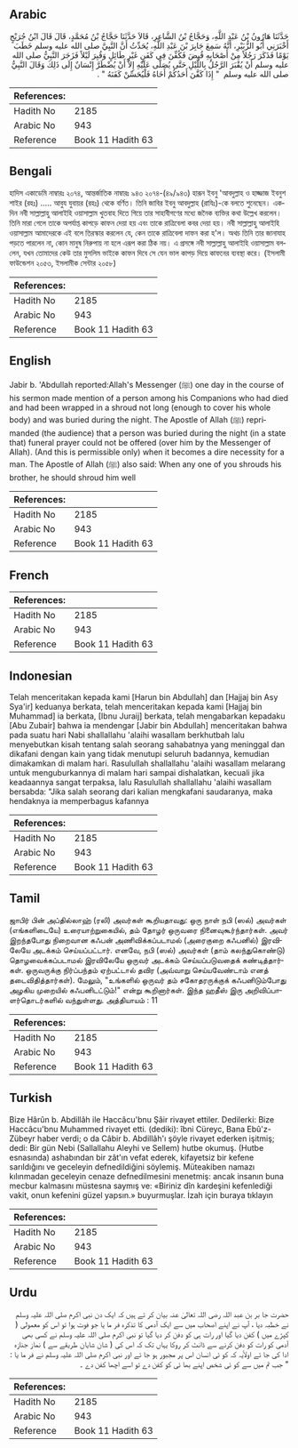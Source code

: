 ## Arabic


<div dir="rtl" lang="ar" style={{fontSize:'larger',backgroundColor:'#f8f9fa',padding:20}}>
حَدَّثَنَا هَارُونُ بْنُ عَبْدِ اللَّهِ، وَحَجَّاجُ بْنُ الشَّاعِرِ، قَالاَ حَدَّثَنَا حَجَّاجُ بْنُ مُحَمَّدٍ، قَالَ قَالَ ابْنُ جُرَيْجٍ أَخْبَرَنِي أَبُو الزُّبَيْرِ، أَنَّهُ سَمِعَ جَابِرَ بْنَ عَبْدِ اللَّهِ، يُحَدِّثُ أَنَّ النَّبِيَّ صلى الله عليه وسلم خَطَبَ يَوْمًا فَذَكَرَ رَجُلاً مِنْ أَصْحَابِهِ قُبِضَ فَكُفِّنَ فِي كَفَنٍ غَيْرِ طَائِلٍ وَقُبِرَ لَيْلاً فَزَجَرَ النَّبِيُّ صلى الله عليه وسلم أَنْ يُقْبَرَ الرَّجُلُ بِاللَّيْلِ حَتَّى يُصَلَّى عَلَيْهِ إِلاَّ أَنْ يُضْطَرَّ إِنْسَانٌ إِلَى ذَلِكَ وَقَالَ النَّبِيُّ صلى الله عليه وسلم ‏ "‏ إِذَا كَفَّنَ أَحَدُكُمْ أَخَاهُ فَلْيُحَسِّنْ كَفَنَهُ ‏"‏ ‏.‏
</div>
<div style={{backgroundColor:'#f8f9fa',padding:20, marginBottom: 10}}><table> <thead> <tr> <th>References:</th> <th></th> </tr> </thead> <tbody><tr><td>Hadith No</td><td>2185</td></tr><tr><td>Arabic No</td><td>943</td></tr><tr><td>Reference</td><td>Book 11 Hadith 63</td></tr></tbody></table></div>

## Bengali


<div dir="ltr" lang="bn" style={{fontSize:'larger',backgroundColor:'#f8f9fa',padding:20}}>
হাদিস একাডেমি নাম্বারঃ ২০৭৪, আন্তর্জাতিক নাম্বারঃ ৯৪৩ ২০৭৪-(৪৯/৯৪৩) হারূন ইবনু 'আবদুল্লাহ ও হাজ্জাজ ইবনুশ শাইর (রহঃ) ..... আবুয যুবায়র (রহঃ) থেকে বর্ণিত। তিনি জাবির ইবনু আবদুল্লাহ (রাযিঃ)-কে বলতে শুনেছেন। একদিন নবী সাল্লাল্লাহু আলাইহি ওয়াসাল্লাম খুতবাহ দিতে গিয়ে তার সাহাবীগণের মধ্যে জনৈক ব্যক্তির কথা উল্লেখ করলেন। তিনি মারা গেলে তাকে অপর্যাপ্ত কাপড়ে কাফন দেয়া হয় এবং তাকে রাত্রিবেলা কবর দেয়া হয়। নবী সাল্লাল্লাহু আলাইহি ওয়াসাল্লাম আমাদেরকে এই বলে তিরস্কার করলেন যে, কেন তাকে রাত্রিবেলা দাফন করা হ'ল। অথচ তিনি তার জানাযাহ পড়তে পারলেন না, কোন মানুষ নিরুপায় না হলে এরূপ করা ঠিক নয়। এ প্রসঙ্গে নবী সাল্লাল্লাহু আলাইহি ওয়াসাল্লাম বললেন, যখন তোমাদের কেউ তার মুসলিম ভাইকে কাফন দিবে সে যেন ভাল কাপড় দিয়ে কাফনের ব্যবস্থা করে। (ইসলামী ফাউন্ডেশন ২০৫৩, ইসলামীক সেন্টার ২০৫৮)
</div>
<div style={{backgroundColor:'#f8f9fa',padding:20, marginBottom: 10}}><table> <thead> <tr> <th>References:</th> <th></th> </tr> </thead> <tbody><tr><td>Hadith No</td><td>2185</td></tr><tr><td>Arabic No</td><td>943</td></tr><tr><td>Reference</td><td>Book 11 Hadith 63</td></tr></tbody></table></div>

## English


<div dir="ltr" lang="en" style={{fontSize:'larger',backgroundColor:'#f8f9fa',padding:20}}>
Jabir b. 'Abdullah reported:Allah's Messenger (ﷺ) one day in the course of his sermon made mention of a person among his Companions who had died and had been wrapped in a shroud not long (enough to cover his whole body) and was buried during the night. The Apostle of Allah (ﷺ) reprimanded (the audience) that a person was buried during the night (in a state that) funeral prayer could not be offered (over him by the Messenger of Allah). (And this is permissible only) when it becomes a dire necessity for a man. The Apostle of Allah (ﷺ) also said: When any one of you shrouds his brother, he should shroud him well
</div>
<div style={{backgroundColor:'#f8f9fa',padding:20, marginBottom: 10}}><table> <thead> <tr> <th>References:</th> <th></th> </tr> </thead> <tbody><tr><td>Hadith No</td><td>2185</td></tr><tr><td>Arabic No</td><td>943</td></tr><tr><td>Reference</td><td>Book 11 Hadith 63</td></tr></tbody></table></div>

## French


<div dir="ltr" lang="fr" style={{fontSize:'larger',backgroundColor:'#f8f9fa',padding:20}}>

</div>
<div style={{backgroundColor:'#f8f9fa',padding:20, marginBottom: 10}}><table> <thead> <tr> <th>References:</th> <th></th> </tr> </thead> <tbody><tr><td>Hadith No</td><td>2185</td></tr><tr><td>Arabic No</td><td>943</td></tr><tr><td>Reference</td><td>Book 11 Hadith 63</td></tr></tbody></table></div>

## Indonesian


<div dir="ltr" lang="id" style={{fontSize:'larger',backgroundColor:'#f8f9fa',padding:20}}>
Telah menceritakan kepada kami [Harun bin Abdullah] dan [Hajjaj bin Asy Sya'ir] keduanya berkata, telah menceritakan kepada kami [Hajjaj bin Muhammad] ia berkata, [Ibnu Juraij] berkata, telah mengabarkan kepadaku [Abu Zubair] bahwa ia mendengar [Jabir bin Abdullah] menceritakan bahwa pada suatu hari Nabi shallallahu 'alaihi wasallam berkhutbah lalu menyebutkan kisah tentang salah seorang sahabatnya yang meninggal dan dikafani dengan kain yang tidak menutupi seluruh badannya, kemudian dimakamkan di malam hari. Rasulullah shallallahu 'alaihi wasallam melarang untuk menguburkannya di malam hari sampai dishalatkan, kecuali jika keadaannya sangat terpaksa, lalu Rasulullah shallallahu 'alaihi wasallam bersabda: "Jika salah seorang dari kalian mengkafani saudaranya, maka hendaknya ia memperbagus kafannya
</div>
<div style={{backgroundColor:'#f8f9fa',padding:20, marginBottom: 10}}><table> <thead> <tr> <th>References:</th> <th></th> </tr> </thead> <tbody><tr><td>Hadith No</td><td>2185</td></tr><tr><td>Arabic No</td><td>943</td></tr><tr><td>Reference</td><td>Book 11 Hadith 63</td></tr></tbody></table></div>

## Tamil


<div dir="ltr" lang="ta" style={{fontSize:'larger',backgroundColor:'#f8f9fa',padding:20}}>
ஜாபிர் பின் அப்தில்லாஹ் (ரலி) அவர்கள் கூறியதாவது: ஒரு நாள் நபி (ஸல்) அவர்கள் (எங்களிடையே) உரையாற்றுகையில், தம் தோழர் ஒருவரை நினைவுகூர்ந்தார்கள். அவர் இறந்தபோது நிறைவான கஃபன் அணிவிக்கப்படாமல் (அரைகுறை கஃபனில்) இரவிலேயே அடக்கம் செய்யப்பட்டார். எனவே, நபி (ஸல்) அவர்கள் (தாம் கலந்துகொண்டு) தொழவைக்கப்படாமல் இரவிலேயே ஒருவர் அடக்கம் செய்யப்படுவதைக் கண்டித்தார்கள். ஒருவருக்கு நிர்ப்பந்தம் ஏற்பட்டால் தவிர (அவ்வாறு செய்யவேண்டாம் எனத் தடைவிதித்தார்கள்). மேலும், "உங்களில் ஒருவர் தம் சகோதரருக்குக் கஃபனிடும்போது அழகிய முறையில் கஃபனிடட்டும்!" என்று கூறினார்கள். இந்த ஹதீஸ் இரு அறிவிப்பாளர்தொடர்களில் வந்துள்ளது. அத்தியாயம் : 11
</div>
<div style={{backgroundColor:'#f8f9fa',padding:20, marginBottom: 10}}><table> <thead> <tr> <th>References:</th> <th></th> </tr> </thead> <tbody><tr><td>Hadith No</td><td>2185</td></tr><tr><td>Arabic No</td><td>943</td></tr><tr><td>Reference</td><td>Book 11 Hadith 63</td></tr></tbody></table></div>

## Turkish


<div dir="ltr" lang="tr" style={{fontSize:'larger',backgroundColor:'#f8f9fa',padding:20}}>
Bize Hârûn b. Abdillâh ile Haccâcu'bnu Şâir rivayet ettiler. Dedilerki: Bize Haccâcu'bnu Muhammed rivayet etti. (dediki): îbni Cüreyc, Bana Ebû'z-Zübeyr haber verdi; o da Câbir b. Abdillâh'ı şöyle rivayet ederken işitmiş; dedi: Bir gün Nebi (Sallallahu Aleyhi ve Sellem) hutbe okumuş. (Hutbe esnasında) ashabından bir zât'ın vefat ederek, kifayetsiz bir kefene sarıldığını ve geceleyin defnedildiğini söylemiş. Müteakiben namazı kılınmadan geceleyin cenaze defnedilmesini menetmiş: ancak insanın buna mecbur kalmasını müstesna saymış ve: «Biriniz dîn kardeşini kefenlediği vakit, onun kefenini güzel yapsın.» buyurmuşlar. İzah için buraya tıklayın
</div>
<div style={{backgroundColor:'#f8f9fa',padding:20, marginBottom: 10}}><table> <thead> <tr> <th>References:</th> <th></th> </tr> </thead> <tbody><tr><td>Hadith No</td><td>2185</td></tr><tr><td>Arabic No</td><td>943</td></tr><tr><td>Reference</td><td>Book 11 Hadith 63</td></tr></tbody></table></div>

## Urdu


<div dir="rtl" lang="ur" style={{fontSize:'larger',backgroundColor:'#f8f9fa',padding:20}}>
حضرت جا بر بن عبد اللہ رضی اللہ تعالیٰ عنہ بیان کر تے ہیں کہ ایک دن نبی اکرم صلی اللہ علیہ وسلم نے خطبہ دیا ، آپ نے اپنے اصحاب میں سے ایک آدمی کا تذکرہ فر ما یا جو فوت ہوا تو اس کو معمولی ( کپڑے میں ) کفن دیا گیا اور رات ہی کو دفن کر دیا گیا تو نبی اکرم صلی اللہ علیہ وسلم نے کسی بھی آدمی کو رات کو دفن کرنے سے ڈانٹ کر روکا یہاں تک کہ اس کی ( شان شایان طریقے سے ) نماز جنازہ ادا کی جا ئے اولاًیہ کہ کو ئی انسان اس پر مجبور ہو جا ئے اور نبی اکرم صلی اللہ علیہ وسلم نے فر ما یا : " جب تم میں سے کو ئی شخص اپنے بھا ئی کو کفن دے تو اسے اچھا کفن دے ۔
</div>
<div style={{backgroundColor:'#f8f9fa',padding:20, marginBottom: 10}}><table> <thead> <tr> <th>References:</th> <th></th> </tr> </thead> <tbody><tr><td>Hadith No</td><td>2185</td></tr><tr><td>Arabic No</td><td>943</td></tr><tr><td>Reference</td><td>Book 11 Hadith 63</td></tr></tbody></table></div>